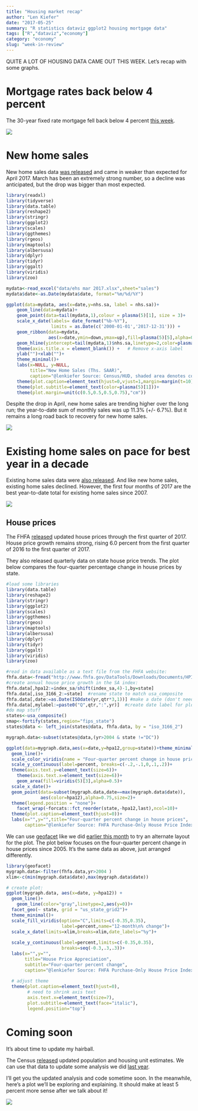```yaml
---
title: "Housing market recap"
author: "Len Kiefer"
date: "2017-05-25"
summary: "R statistics dataviz ggplot2 housing mortgage data"
tags: ["R","dataviz","economy"]
category: "economy"
slug: "week-in-review"
---
```


QUITE A LOT OF HOUSING DATA CAME OUT THIS WEEK. Let's recap with some graphs.

# Mortgage rates back below 4 percent

The 30-year fixed rate mortgage fell back below 4 percent [this week](http://freddiemac.mwnewsroom.com/press-releases/mortgage-rates-drop-to-lowest-of-2017-otcqb-fmcc-1310392).

<img src="../../../../img/charts_may_25_2017/rate_05_25_2017 v3.gif" >

# New home sales

New home sales data [was released](https://www.census.gov/construction/nrs/index.html) and came in weaker than expected for April 2017. March has been an extremely strong number, so a decline was anticipated, but the drop was bigger than most expected. 

```r
library(readxl)
library(tidyverse)
library(data.table)
library(reshape2)
library(stringr)
library(ggplot2)
library(scales)
library(ggthemes)
library(rgeos)
library(maptools)
library(albersusa)
library(dplyr)
library(tidyr)
library(ggalt)
library(viridis)
library(zoo)

mydata<-read_excel("data/ehs mar 2017.xlsx",sheet="sales")
mydata$date<-as.Date(mydata$date, format="%m/%d/%Y")

ggplot(data=mydata, aes(x=date,y=nhs.sa, label = nhs.sa))+
    geom_line(data=mydata)+
    geom_point(data=tail(mydata,1),colour = plasma(5)[1], size = 3)+
    scale_x_date(labels= date_format("%b-%Y"), 
                 limits = as.Date(c('2000-01-01','2017-12-31'))) +
    geom_ribbon(data=mydata,
                aes(x=date,ymin=down,ymax=up),fill=plasma(5)[5],alpha=0.5)  +
    geom_hline(yintercept=tail(mydata,1)$nhs.sa,linetype=2,color=plasma(5)[1])+
    theme(axis.title.x = element_blank()) +   # Remove x-axis label
    ylab("")+xlab("")+
    theme_minimal()+
    labs(x=NULL, y=NULL,
         title="New Home Sales (Ths. SAAR)",
         caption="@lenkiefer Source: Census/HUD, shaded area denotes confidence interval")+
    theme(plot.caption=element_text(hjust=0,vjust=1,margin=margin(t=10)))+
    theme(plot.subtitle=element_text(color=plasma(5)[1]))+
    theme(plot.margin=unit(c(0.5,0.5,0.5,0.75),"cm"))


```

Despite the drop in April, new home sales are trending higher over the long run; the year-to-date sum of monthly sales was up 11.3% (+/- 6.7%).  But it remains a long road back to recovery for new home sales.

<img src="../../../../img/charts_may_25_2017/tween test new sales 05 25 2017.gif" >

# Existing home sales on pace for best year in a decade

Existing home sales data were [also released](https://www.nar.realtor/topics/existing-home-sales). And like new home sales, existing home sales declined.  However, the first four months of 2017 are the best year-to-date total for existing home sales since 2007.

<img src="../../../../img/charts_may_25_2017/ehs mar 24 2017.gif" >

## House prices

The FHFA [released](https://www.fhfa.gov/DataTools/Downloads/pages/house-price-index.aspx) updated house prices through the first quarter of 2017. House price growth remains strong, rising 6.0 percent from the first quarter of 2016 to the first quarter of 2017.

They also released quarterly data on state house price trends.  The plot below compares the four-quarter percentage change in house prices by state.

```r
#load some libraries
library(data.table)
library(reshape2)
library(stringr)
library(ggplot2)
library(scales)
library(ggthemes)
library(rgeos)
library(maptools)
library(albersusa)
library(dplyr)
library(tidyr)
library(ggalt)
library(viridis)
library(zoo)

#read in data available as a text file from the FHFA website:
fhfa.data<-fread("http://www.fhfa.gov/DataTools/Downloads/Documents/HPI/HPI_PO_state.txt")
#create annual house price growth in the SA index:
fhfa.data[,hpa12:=index_sa/shift(index_sa,4)-1,by=state]
fhfa.data[,iso_3166_2:=state]  #rename state to match usa_composite
fhfa.data[,date:=as.Date(ISOdate(yr,qtr*3,1))] #make a date (don't need it here)
fhfa.data[,mylabel:=paste0("Q",qtr,":",yr)]  #create date label for plot
#do map stuff
states<-usa_composite()
smap<-fortify(states,region="fips_state")
states@data <- left_join(states@data, fhfa.data, by = "iso_3166_2")

```

```r
mygraph.data<-subset(states@data,(yr>2004 & state !="DC"))

ggplot(data=mygraph.data,aes(x=date,y=hpa12,group=state))+theme_minimal()+
  geom_line()+  
  scale_color_viridis(name = "Four-quarter percent change in house prices", discrete=F,option="D",end=0.95)+
  scale_y_continuous(label=percent, breaks=c(-.2,-.1,0,.1,.2))+
  theme(axis.text.y=element_text(size=6))+
    theme(axis.text.x=element_text(size=6))+
    geom_area(fill=viridis(5)[3],alpha=0.5)+ 
  scale_x_date()+
  geom_point(data=subset(mygraph.data,date==max(mygraph.data$date)),
             aes(color=hpa12),alpha=0.75,size=2)+ 
  theme(legend.position = "none")+  
    facet_wrap(~forcats::fct_reorder(state,-hpa12,last),ncol=10)+
  theme(plot.caption=element_text(hjust=0))+
  labs(x="",y="",title="Four-quarter percent change in house prices",
       caption="@lenkiefer Source: FHFA Purchase-Only House Price Index (SA)")

```

We can use [geofacet](https://github.com/hafen/geofacet) like we did [earlier this month](../../../../2017/05/22/geo-my-facet ) to try an alternate layout for the plot. The plot below focuses on the four-quarter percent change in house prices since 2005. It's the same data as above, just arranged differently.

```r
library(geofacet)
mygraph.data<-filter(fhfa.data,yr>2004 )
xlim<-c(min(mygraph.data$date),max(mygraph.data$date))

# create plot:
ggplot(mygraph.data, aes(x=date, y=hpa12)) +
  geom_line()+
    geom_line(color="gray",linetype=2,aes(y=0))+
  facet_geo(~ state, grid = "us_state_grid2")+
  theme_minimal()+
  scale_fill_viridis(option="C",limits=c(-0.35,0.35),
                     label=percent,name="12-month\n% change")+
  scale_x_date(limits=xlim,breaks=xlim,date_labels="%y")+
  
  scale_y_continuous(label=percent,limits=c(-0.35,0.35),
                     breaks=seq(-0.3,.3,.3))+
  labs(x="",y="",
       title="House Price Appreciation",
       subtitle="Four-quarter percent change",
       caption="@lenkiefer Source: FHFA Purchase-Only House Price Index (SA)")+
  
  # adjust theme
  theme(plot.caption=element_text(hjust=0),
        # need to shrink axis text
        axis.text.x=element_text(size=7), 
        plot.subtitle=element_text(face="italic"),
        legend.position="top")
```


# Coming soon

It's about time to update my hairball.

The Census [released](https://www.census.gov/newsroom/press-releases/2017/cb17-81-population-estimates-subcounty.html) updated population and housing unit estimates. We can use that data to update some analysis we did [last year](../../../../2016/03/30/real-house-prices-and-population-growth ).  

I'll get you the updated analysis and code sometime soon. In the meanwhile, here's a plot we'll be exploring and explaining. It should make at least 5 percent more sense after we talk about it!

<img src="../../../../img/charts_may_25_2017/tween hairball 05 25 2017.gif" >





